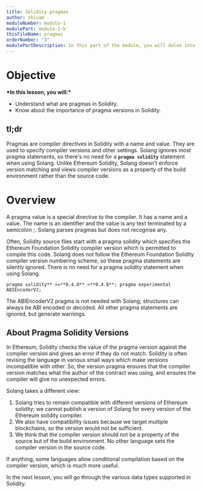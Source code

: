 ```yaml
---
title: Solidity pragmas
author: shivam
moduleNumber: module-1
modulePart: module-1-b
thisFileName: pragmas
orderNumber: "3"
modulePartDescription: In this part of the module, you will delve into the basics of the Solidity programming language, which is used for building Solana programs. You will take a deep dive into foundational Solidity for solana concepts.
---
```


# Objective

************\*************In this lesson, you will:************\*************

- Understand what are pragmas in Solidity.
- Know about the importance of pragma versions in Solidity.

## tl;dr

Pragmas are compiler directives in Solidity with a name and value. They are used to specify compiler versions and other settings. Solang ignores most pragma statements, so there's no need for a **`pragma solidity`** statement when using Solang. Unlike Ethereum Solidity, Solang doesn't enforce version matching and views compiler versions as a property of the build environment rather than the source code.

# Overview

A pragma value is a special directive to the compiler. It has a name and a value. The name is an identifier and the value is any text terminated by a semicolon ;. Solang parses pragmas but does not recognise any.

Often, Solidity source files start with a pragma solidity which specifies the Ethereum Foundation Solidity compiler version which is permitted to compile this code. Solang does not follow the Ethereum Foundation Solidity compiler version numbering scheme, so these pragma statements are silently ignored. There is no need for a pragma solidity statement when using Solang.

```Solidity
pragma solidity** >=**0.4.0** <**0.4.8**; pragma experimental ABIEncoderV2;
```

The ABIEncoderV2 pragma is not needed with Solang; structures can always be ABI encoded or decoded. All other pragma statements are ignored, but generate warnings.

## About Pragma Solidity Versions

In Ethereum, Solidity checks the value of the pragma version against the compiler version and gives an error if they do not match. Solidity is often revising the language in various small ways which make versions incompatible with other. So, the version pragma ensures that the compiler version matches what the author of the contract was using, and ensures the compiler will give no unexpected errors.

Solang takes a different view:

1. Solang tries to remain compatible with different versions of Ethereum solidity; we cannot publish a version of Solang for every version of the Ethereum solidity compiler.
2. We also have compatibility issues because we target multiple blockchains, so the version would not be sufficient.
3. We think that the compiler version should not be a property of the source but of the build environment. No other language sets the compiler version in the source code.

If anything, some languages allow conditional compilation based on the compiler version, which is much more useful.

In the next lesson, you will go through the various data types supported in Solidity.
